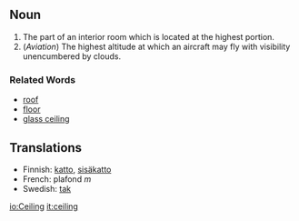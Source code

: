 ==Noun==
#The part of an interior room which is located at the highest portion.
#(''Aviation'') The highest altitude at which an aircraft may fly with visibility unencumbered by clouds.

===Related Words===
*[[roof]]
*[[floor]]
*[[glass ceiling]]

==Translations==
*Finnish: [[katto]], [[sisäkatto]]
*French: plafond ''m''
*Swedish: [[tak]]

[[io:Ceiling]]
[[it:ceiling]]